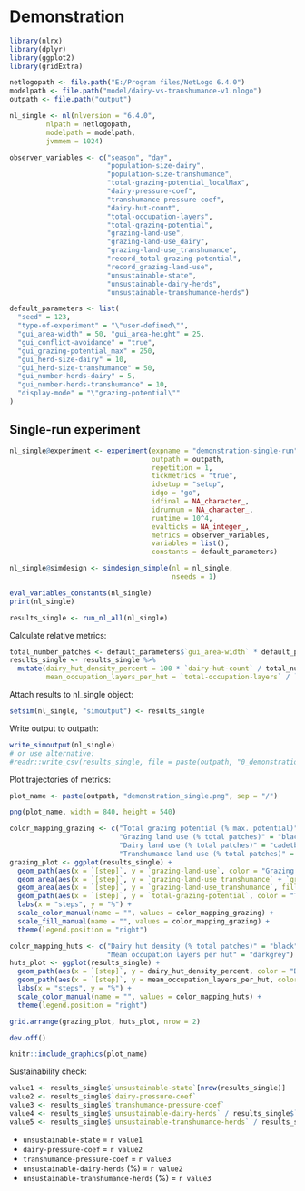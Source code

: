 # Demonstration

```r
library(nlrx)
library(dplyr)
library(ggplot2)
library(gridExtra)
```

```r
netlogopath <- file.path("E:/Program files/NetLogo 6.4.0")
modelpath <- file.path("model/dairy-vs-transhumance-v1.nlogo")
outpath <- file.path("output")
```

```r
nl_single <- nl(nlversion = "6.4.0",
         nlpath = netlogopath,
         modelpath = modelpath,
         jvmmem = 1024)
```

```r
observer_variables <- c("season", "day", 
                        "population-size-dairy", 
                        "population-size-transhumance",
                        "total-grazing-potential_localMax",
                        "dairy-pressure-coef",
                        "transhumance-pressure-coef",
                        "dairy-hut-count", 
                        "total-occupation-layers", 
                        "total-grazing-potential", 
                        "grazing-land-use",
                        "grazing-land-use_dairy",
                        "grazing-land-use_transhumance",
                        "record_total-grazing-potential", 
                        "record_grazing-land-use", 
                        "unsustainable-state",
                        "unsustainable-dairy-herds",
                        "unsustainable-transhumance-herds")

default_parameters <- list(
  "seed" = 123,
  "type-of-experiment" = "\"user-defined\"",
  "gui_area-width" = 50, "gui_area-height" = 25,
  "gui_conflict-avoidance" = "true",
  "gui_grazing-potential_max" = 250,
  "gui_herd-size-dairy" = 10,
  "gui_herd-size-transhumance" = 50,
  "gui_number-herds-dairy" = 5,
  "gui_number-herds-transhumance" = 10,
  "display-mode" = "\"grazing-potential\""
)
```

## Single-run experiment

```r
nl_single@experiment <- experiment(expname = "demonstration-single-run",
                                   outpath = outpath,
                                   repetition = 1,
                                   tickmetrics = "true",
                                   idsetup = "setup",
                                   idgo = "go",
                                   idfinal = NA_character_,
                                   idrunnum = NA_character_,
                                   runtime = 10^4,
                                   evalticks = NA_integer_,
                                   metrics = observer_variables,
                                   variables = list(),
                                   constants = default_parameters)

nl_single@simdesign <- simdesign_simple(nl = nl_single,
                                        nseeds = 1)
```

```r
eval_variables_constants(nl_single)
print(nl_single)

results_single <- run_nl_all(nl_single)
```

Calculate relative metrics:
```r
total_number_patches <- default_parameters$`gui_area-width` * default_parameters$`gui_area-height`
results_single <- results_single %>% 
  mutate(dairy_hut_density_percent = 100 * `dairy-hut-count` / total_number_patches,
         mean_occupation_layers_per_hut = `total-occupation-layers` / `dairy-hut-count`)
```

Attach results to nl_single object:
```r
setsim(nl_single, "simoutput") <- results_single
```

Write output to outpath:
```r
write_simoutput(nl_single)
# or use alternative:
#readr::write_csv(results_single, file = paste(outpath, "0_demonstration.csv", sep = "/"))
```

Plot trajectories of metrics:
```r
plot_name <- paste(outpath, "demonstration_single.png", sep = "/")

png(plot_name, width = 840, height = 540)

color_mapping_grazing <- c("Total grazing potential (% max. potential)" = "darkgreen", 
                           "Grazing land use (% total patches)" = "black",
                           "Dairy land use (% total patches)" = "cadetblue",
                           "Transhumance land use (% total patches)" = "maroon")
grazing_plot <- ggplot(results_single) +
  geom_path(aes(x = `[step]`, y = `grazing-land-use`, color = "Grazing land use (% total patches)"), linewidth = 1.2) +
  geom_area(aes(x = `[step]`, y = `grazing-land-use_transhumance` + `grazing-land-use_dairy`, fill = "Dairy land use (% total patches)"), linewidth = 1.2) +
  geom_area(aes(x = `[step]`, y = `grazing-land-use_transhumance`, fill = "Transhumance land use (% total patches)"), linewidth = 1.2) +
  geom_path(aes(x = `[step]`, y = `total-grazing-potential`, color = "Total grazing potential (% max. potential)"), linewidth = 1.2) + 
  labs(x = "steps", y = "%") +
  scale_color_manual(name = "", values = color_mapping_grazing) +
  scale_fill_manual(name = "", values = color_mapping_grazing) +
  theme(legend.position = "right")

color_mapping_huts <- c("Dairy hut density (% total patches)" = "black", 
                        "Mean occupation layers per hut" = "darkgrey")
huts_plot <- ggplot(results_single) +  
  geom_path(aes(x = `[step]`, y = dairy_hut_density_percent, color = "Dairy hut density (% total patches)"), linewidth = 1.2) +
  geom_path(aes(x = `[step]`, y = mean_occupation_layers_per_hut, color = "Mean occupation layers per hut"), linewidth = 1.2) +
  labs(x = "steps", y = "%") +
  scale_color_manual(name = "", values = color_mapping_huts) +
  theme(legend.position = "right")

grid.arrange(grazing_plot, huts_plot, nrow = 2)

dev.off()
```

```r
knitr::include_graphics(plot_name)
```


Sustainability check:

```r
value1 <- results_single$`unsustainable-state`[nrow(results_single)]
value2 <- results_single$`dairy-pressure-coef`
value3 <- results_single$`transhumance-pressure-coef`
value4 <- results_single$`unsustainable-dairy-herds` / results_single$`gui_number-herds-dairy`
value5 <- results_single$`unsustainable-transhumance-herds` / results_single$`gui_number-herds-transhumance`
```

* `unsustainable-state` = `r value1`
* `dairy-pressure-coef` = `r value2`
* `transhumance-pressure-coef` = `r value3`
* `unsustainable-dairy-herds` (%) = `r value2`
* `unsustainable-transhumance-herds` (%) = `r value3`
